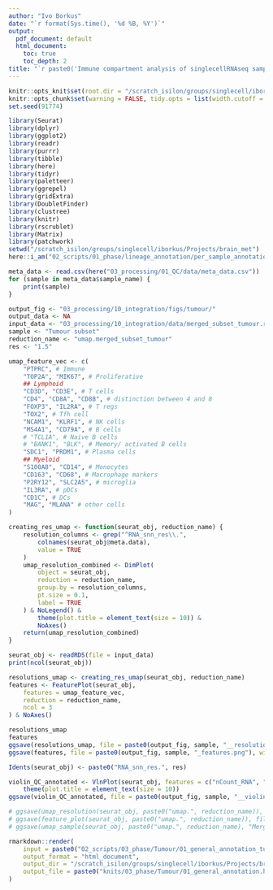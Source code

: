 ```yaml
---
author: "Ivo Borkus"
date: "`r format(Sys.time(), '%d %B, %Y')`"
output:  
  pdf_document: default
  html_document:
    toc: true
    toc_depth: 2
title: "`r paste0('Immune compartment analysis of singlecellRNAseq samples')`"
---
```


```r
knitr::opts_knit$set(root.dir = "/scratch_isilon/groups/singlecell/iborkus/Projects/brain_met") # nolint
knitr::opts_chunk$set(warning = FALSE, tidy.opts = list(width.cutoff = 60), tidy = FALSE) # nolint
set.seed(91774)
```

```R
library(Seurat)
library(dplyr)
library(ggplot2)
library(readr)
library(purrr)
library(tibble)
library(here)
library(tidyr)
library(paletteer)
library(ggrepel)
library(gridExtra)
library(DoubletFinder)
library(clustree)
library(knitr)
library(rscrublet)
library(Matrix)
library(patchwork)
setwd("/scratch_isilon/groups/singlecell/iborkus/Projects/brain_met")
here::i_am("02_scripts/01_phase/lineage_annotation/per_sample_annotation.rmd")
```

```R
meta_data <- read.csv(here("03_processing/01_QC/data/meta_data.csv"))
for (sample in meta_data$sample_name) {
    print(sample)
}
```

```R
output_fig <- "03_processing/10_integration/figs/tumour/"
output_data <- NA
input_data <- "03_processing/10_integration/data/merged_subset_tumour.rds"
sample <- "Tumour subset"
reduction_name <- "umap.merged_subset_tumour"
res <- "1.5"
```
```R
umap_feature_vec <- c(
    "PTPRC", # Immune
    "TOP2A", "MIK67", # Proliferative
    ## Lymphoid
    "CD3D", "CD3E", # T cells
    "CD4", "CD8A", "CD8B", # distinction between 4 and 8
    "FOXP3", "IL2RA", # T regs
    "TOX2", # Tfh cell
    "NCAM1", "KLRF1", # NK cells
    "MS4A1", "CD79A", # B cells
    # "TCL1A", # Naive B cells
    # "BANK1", "BLK", # Memory/ activated B cells
    "SDC1", "PRDM1", # Plasma cells
    ## Myeloid
    "S100A8", "CD14", # Monocytes
    "CD163", "CD68", # Macrophage markers
    "P2RY12", "SLC2A5", # microglia
    "IL3RA", # pDCs
    "CD1C", # DCs
    "MAG", "MLANA" # other cells
)
```

```R
creating_res_umap <- function(seurat_obj, reduction_name) {
    resolution_columns <- grep("^RNA_snn_res\\.",
        colnames(seurat_obj@meta.data),
        value = TRUE
    )
    umap_resolution_combined <- DimPlot(
        object = seurat_obj,
        reduction = reduction_name,
        group.by = resolution_columns,
        pt.size = 0.1,
        label = TRUE
    ) & NoLegend() &
        theme(plot.title = element_text(size = 10)) &
        NoAxes()
    return(umap_resolution_combined)
}
```




```R
seurat_obj <- readRDS(file = input_data)
print(ncol(seurat_obj))
```

```R
resolutions_umap <- creating_res_umap(seurat_obj, reduction_name)
features <- FeaturePlot(seurat_obj,
    features = umap_feature_vec,
    reduction = reduction_name,
    ncol = 3
) & NoAxes()

resolutions_umap
features
ggsave(resolutions_umap, file = paste0(output_fig, sample, "__resolution.png"))
ggsave(features, file = paste0(output_fig, sample, "_features.png"), width = 20, height = 25)
```

```R
Idents(seurat_obj) <- paste0("RNA_snn_res.", res)

violin_QC_annotated <- VlnPlot(seurat_obj, features = c("nCount_RNA", "nFeature_RNA", "percent_mt", "doublet.score"), ncol = 2) &
    theme(plot.title = element_text(size = 10))
ggsave(violin_QC_annotated, file = paste0(output_fig, sample, "__violin_QCs_", res, ".png"))
```



```R
# ggsave(umap_resolution(seurat_obj, paste0("umap.", reduction_name)), file = paste0(output_umap_res, reduction_name, ".png"), height = 20, width = 20)
# ggsave(feature_plot(seurat_obj, paste0("umap.", reduction_name)), file = paste0(output_umap_feat, reduction_name, ".png"), height = 20, width = 20)
# ggsave(umap_sample(seurat_obj, paste0("umap.", reduction_name), "Merging of samples using all QC checked cells"), file = paste0("03_processing/10_integration/figs/", reduction_name, "_sample.png"), height = 20, width = 20)
```


```R
rmarkdown::render(
    input = paste0("02_scripts/03_phase/Tumour/01_general_annotation_tumour.rmd"),
    output_format = "html_document",
    output_dir = "/scratch_isilon/groups/singlecell/iborkus/Projects/brain_met/02_scripts/knits",
    output_file = paste0("knits/03_phase/Tumour/01_general_annotation.html")
)
```
